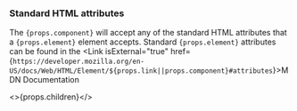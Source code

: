 
### Standard HTML attributes

The <code>{props.component}</code> will accept any of the standard HTML attributes that a <code>{props.element}</code> element accepts.
Standard <code>{props.element}</code> attributes can be found in the <Link isExternal="true" href={`https://developer.mozilla.org/en-US/docs/Web/HTML/Element/${props.link||props.component}#attributes`}>MDN Documentation</Link>

<>{props.children}</>
